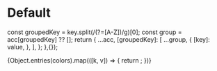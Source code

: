 

<Meta title='Palette' />

# Default

  const groupedKey = key.split(/(?=[A-Z])/g)[0];
  const group = acc[groupedKey] ?? [];
  return {
    ...acc,
    [groupedKey]: [
      ...group,
      {
        [key]: value,
      },
    ],
  };
},{});

<div style={{ background: '#eeeeee', padding: '20px' }}>
  <ThemeProvider theme={theme}>
    <ColorPalette>
      {Object.entries(colors).map(([k, v]) => {
        return <ColorItem key={k} title={k} colors={Object.assign({}, ...v)} />;
      })}
    </ColorPalette>
  </ThemeProvider>
</div>